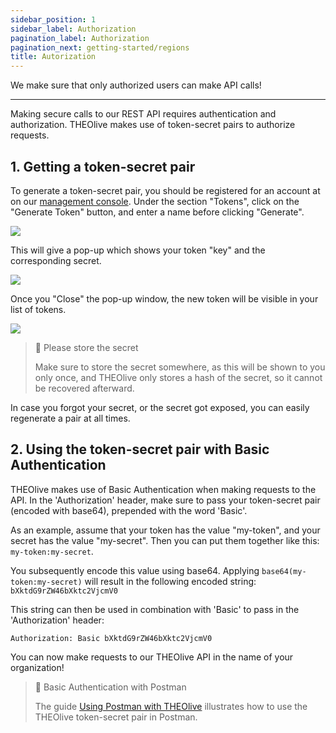 ```yaml
---
sidebar_position: 1
sidebar_label: Authorization
pagination_label: Authorization
pagination_next: getting-started/regions
title: Autorization
---
```


We make sure that only authorized users can make API calls!

---

Making secure calls to our REST API requires authentication and authorization. THEOlive makes use of token-secret pairs to authorize requests.

## 1. Getting a token-secret pair

To generate a token-secret pair, you should be registered for an account at on our [management console](https://console.theo.live/). Under the section "Tokens", click on the "Generate Token" button, and enter a name before clicking "Generate".

![](../assets/img/c0aca77-1.-THEOlive-console-generate-token.PNG)

This will give a pop-up which shows your token "key" and the corresponding secret.

![](../assets/img/bb9b4a6-2.-THEOlive-console-generated-token-and-secret.PNG)

Once you "Close" the pop-up window, the new token will be visible in your list of tokens.

![](../assets/img/5361242-3.-THEOlive-console-token-list.PNG)

> 🚧 Please store the secret
>
> Make sure to store the secret somewhere, as this will be shown to you only once, and THEOlive only stores a hash of the secret, so it cannot be recovered afterward.

In case you forgot your secret, or the secret got exposed, you can easily regenerate a pair at all times.

## 2. Using the token-secret pair with Basic Authentication

THEOlive makes use of Basic Authentication when making requests to the API. In the 'Authorization' header, make sure to pass your token-secret pair (encoded with base64), prepended with the word 'Basic'.

As an example, assume that your token has the value "my-token", and your secret has the value "my-secret". Then you can put them together like this: `my-token:my-secret`.

You subsequently encode this value using base64. Applying `base64(my-token:my-secret)` will result in the following encoded string: `bXktdG9rZW46bXktc2VjcmV0`

This string can then be used in combination with 'Basic' to pass in the 'Authorization' header:

```text
Authorization: Basic bXktdG9rZW46bXktc2VjcmV0
```

You can now make requests to our THEOlive API in the name of your organization!

> 📘 Basic Authentication with Postman
>
> The guide [Using Postman with THEOlive](doc:how-to-use-postmans-api-client-with-theolive) illustrates how to use the THEOlive token-secret pair in Postman.
